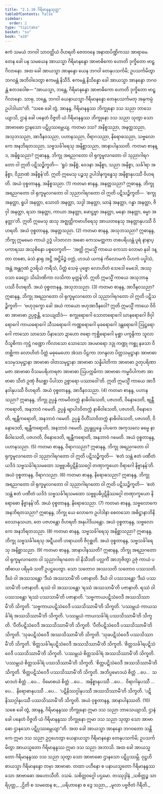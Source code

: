 ```yaml
---
title: "2.1.10 ဂိရိမာနန္ဒသုတ္တ"
tableOfContents: false
sidebar:
  order: 2
type: "tipitaka"
basket: "su"
book: "a10"
---
```



<DynamicBreadcrumb />

<Division number="60" book="a10">

<Paragraph number="428" book="a10">
ဧကံ သမယံ ဘဂဝါ သာဝတ္ထိယံ ဝိဟရတိ ဇေတဝနေ အနာထပိဏ္ဍိကဿ အာရာမေ. တေန ခေါ ပန သမယေန အာယသ္မာ ဂိရိမာနန္ဒော အာဗာဓိကော ဟောတိ ဒုက္ခိတော ဗာဠှဂိလာနော. အထ ခေါ အာယသ္မာ အာနန္ဒော ယေန ဘဂဝါ တေနုပသင်္ကမိ; ဥပသင်္ကမိတွာ ဘဂဝန္တံ အဘိဝါဒေတွာ ဧကမန္တံ နိသီဒိ. ဧကမန္တံ နိသိန္နော ခေါ အာယသ္မာ အာနန္ဒော ဘဂဝန္တံ ဧတဒဝေါစ—
</Paragraph>

<Paragraph number="429" book="a10">
“အာယသ္မာ, ဘန္တေ, ဂိရိမာနန္ဒော အာဗာဓိကော ဟောတိ ဒုက္ခိတော ဗာဠှဂိလာနော. သာဓု, ဘန္တေ, ဘဂဝါ ယေနာယသ္မာ ဂိရိမာနန္ဒော တေနုပသင်္ကမတု အနုကမ္ပံ ဥပါဒါယာ”တိ. “သစေ ခေါ တွံ, အာနန္ဒ, ဂိရိမာနန္ဒဿ ဘိက္ခုနော ဒသ သညာ ဘာသေယျာသိ, ဌာနံ ခေါ ပနေတံ ဝိဇ္ဇတိ ယံ ဂိရိမာနန္ဒဿ ဘိက္ခုနော ဒသ သညာ သုတွာ သော အာဗာဓော ဌာနသော ပဋိပ္ပဿမ္ဘေယျ.
</Paragraph>

<Paragraph number="430" book="a10">
ကတမာ ဒသ? အနိစ္စသညာ, အနတ္တသညာ, အသုဘသညာ, အာဒီနဝသညာ, ပဟာနသညာ, ဝိရာဂသညာ, နိရောဓသညာ, သဗ္ဗလောကေ အနဘိရတသညာ, သဗ္ဗသင်္ခါရေသု အနိစ္ဆာသညာ, အာနာပါနဿတိ.
</Paragraph>

<Paragraph number="431" book="a10">
ကတမာ စာနန္ဒ, အနိစ္စသညာ? ဣဓာနန္ဒ, ဘိက္ခု အရညဂတော ဝါ ရုက္ခမူလဂတော ဝါ သုညာဂါရဂတော ဝါ ဣတိ ပဋိသဉ္စိက္ခတိ—  ‘ရူပံ အနိစ္စံ, ဝေဒနာ အနိစ္စာ, သညာ အနိစ္စာ, သင်္ခါရာ အနိစ္စာ, ဝိညာဏံ အနိစ္စန်’တိ. ဣတိ ဣမေသု ပဉ္စသု ဥပါဒါနက္ခန္ဓေသု အနိစ္စာနုပဿီ ဝိဟရတိ. အယံ ဝုစ္စတာနန္ဒ, အနိစ္စသညာ. (1)
</Paragraph>

<Paragraph number="432" book="a10">
ကတမာ စာနန္ဒ, အနတ္တသညာ? ဣဓာနန္ဒ, ဘိက္ခု အရညဂတော ဝါ ရုက္ခမူလဂတော ဝါ သုညာဂါရဂတော ဝါ ဣတိ ပဋိသဉ္စိက္ခတိ—  ‘စက္ခု အနတ္တာ, ရူပါ အနတ္တာ, သောတံ အနတ္တာ, သဒ္ဒါ အနတ္တာ, ဃာနံ အနတ္တာ, ဂန္ဓာ အနတ္တာ, ဇိဝှါ အနတ္တာ, ရသာ အနတ္တာ, ကာယာ အနတ္တာ, ဖောဋ္ဌဗ္ဗာ အနတ္တာ, မနော အနတ္တာ, ဓမ္မာ အနတ္တာ’တိ. ဣတိ ဣမေသု ဆသု အဇ္ဈတ္တိကဗာဟိရေသု အာယတနေသု အနတ္တာနုပဿီ ဝိဟရတိ. အယံ ဝုစ္စတာနန္ဒ, အနတ္တသညာ. (2)
</Paragraph>

<Paragraph number="433" book="a10">
ကတမာ စာနန္ဒ, အသုဘသညာ? ဣဓာနန္ဒ, ဘိက္ခု ဣမမေဝ ကာယံ ဥဒ္ဓံ ပါဒတလာ အဓော ကေသမတ္ထကာ တစပရိယန္တံ ပူရံ နာနာပ္ပကာရဿ အသုစိနော ပစ္စဝေက္ခတိ—  ‘အတ္ထိ ဣမသ္မိံ ကာယေ ကေသာ လောမာ နခါ ဒန္တာ တစော, မံသံ နှာရု အဋ္ဌိ အဋ္ဌိမိဉ္ဇံ ဝက္ကံ, ဟဒယံ ယကနံ ကိလောမကံ ပိဟကံ ပပ္ဖါသံ, အန္တံ အန္တဂုဏံ ဥဒရိယံ ကရီသံ, ပိတ္တံ သေမှံ ပုဗ္ဗော လောဟိတံ သေဒေါ မေဒေါ, အဿု ဝသာ ခေဠော သိင်္ဃာဏိကာ လသိကာ မုတ္တန်’တိ. ဣတိ ဣမသ္မိံ ကာယေ အသုဘာနုပဿီ ဝိဟရတိ. အယံ ဝုစ္စတာနန္ဒ, အသုဘသညာ. (3)
</Paragraph>

<Paragraph number="434" book="a10">
ကတမာ စာနန္ဒ, အာဒီနဝသညာ? ဣဓာနန္ဒ, ဘိက္ခု အရညဂတော ဝါ ရုက္ခမူလဂတော ဝါ သုညာဂါရဂတော ဝါ ဣတိ ပဋိသဉ္စိက္ခတိ—  ‘ဗဟုဒုက္ခော ခေါ အယံ ကာယော ဗဟုအာဒီနဝေါ? ဣတိ ဣမသ္မိံ ကာယေ ဝိဝိဓာ အာဗာဓာ ဥပ္ပဇ္ဇန္တိ, သေယျထိဒံ—  စက္ခုရောဂေါ သောတရောဂေါ ဃာနရောဂေါ ဇိဝှါရောဂေါ ကာယရောဂေါ သီသရောဂေါ ကဏ္ဏရောဂေါ မုခရောဂေါ ဒန္တရောဂေါ ဩဋ္ဌရောဂေါ ကာသော သာသော ပိနာသော ဍာဟော ဇရော ကုစ္ဆိရောဂေါ မုစ္ဆာ ပက္ခန္ဒိကာ သူလာ ဝိသူစိကာ ကုဋ္ဌံ ဂဏ္ဍော ကိလာသော သောသော အပမာရော ဒဒ္ဒု ကဏ္ဍု ကစ္ဆု နခသာ ဝိတစ္ဆိကာ လောဟိတံ ပိတ္တံ မဓုမေဟော အံသာ ပိဠကာ ဘဂန္ဒလာ ပိတ္တသမုဋ္ဌာနာ အာဗာဓာ သေမှသမုဋ္ဌာနာ အာဗာဓာ ဝါတသမုဋ္ဌာနာ အာဗာဓာ သန္နိပါတိကာ အာဗာဓာ ဥတုပရိဏာမဇာ အာဗာဓာ ဝိသမပရိဟာရဇာ အာဗာဓာ ဩပက္ကမိကာ အာဗာဓာ ကမ္မဝိပါကဇာ အာဗာဓာ သီတံ ဥဏှံ ဇိဃစ္ဆာ ပိပါသာ ဥစ္စာရော ပဿာဝေါ’တိ. ဣတိ ဣမသ္မိံ ကာယေ အာဒီနဝါနုပဿီ ဝိဟရတိ. အယံ ဝုစ္စတာနန္ဒ, အာဒီနဝသညာ. (4)
</Paragraph>

<Paragraph number="435" book="a10">
ကတမာ စာနန္ဒ, ပဟာနသညာ? ဣဓာနန္ဒ, ဘိက္ခု ဥပ္ပန္နံ ကာမဝိတက္ကံ နာဓိဝါသေတိ, ပဇဟတိ, ဝိနောဒေတိ, ဗျန္တီကရောတိ, အနဘာဝံ ဂမေတိ. ဥပ္ပန္နံ ဗျာပါဒဝိတက္ကံ နာဓိဝါသေတိ, ပဇဟတိ, ဝိနောဒေတိ, ဗျန္တီကရောတိ, အနဘာဝံ ဂမေတိ. ဥပ္ပန္နံ ဝိဟိံသာဝိတက္ကံ နာဓိဝါသေတိ, ပဇဟတိ, ဝိနောဒေတိ, ဗျန္တီကရောတိ, အနဘာဝံ ဂမေတိ. ဥပ္ပန္နုပ္ပန္နေ ပါပကေ အကုသလေ ဓမ္မေ နာဓိဝါသေတိ, ပဇဟတိ, ဝိနောဒေတိ, ဗျန္တီကရောတိ, အနဘာဝံ ဂမေတိ. အယံ ဝုစ္စတာနန္ဒ, ပဟာနသညာ. (5)
</Paragraph>

<Paragraph number="436" book="a10">
ကတမာ စာနန္ဒ, ဝိရာဂသညာ? ဣဓာနန္ဒ, ဘိက္ခု အရညဂတော ဝါ ရုက္ခမူလဂတော ဝါ သုညာဂါရဂတော ဝါ ဣတိ ပဋိသဉ္စိက္ခတိ—  ‘ဧတံ သန္တံ ဧတံ ပဏီတံ ယဒိဒံ သဗ္ဗသင်္ခါရသမထော သဗ္ဗူပဓိပ္ပဋိနိဿဂ္ဂေါ တဏှာက္ခယော ဝိရာဂေါ နိဗ္ဗာနန်’တိ. အယံ ဝုစ္စတာနန္ဒ, ဝိရာဂသညာ. (6)
</Paragraph>

<Paragraph number="437" book="a10">
ကတမာ စာနန္ဒ, နိရောဓသညာ? ဣဓာနန္ဒ, ဘိက္ခု အရညဂတော ဝါ ရုက္ခမူလဂတော ဝါ သုညာဂါရဂတော ဝါ ဣတိ ပဋိသဉ္စိက္ခတိ—  ‘ဧတံ သန္တံ ဧတံ ပဏီတံ ယဒိဒံ သဗ္ဗသင်္ခါရသမထော သဗ္ဗူပဓိပ္ပဋိနိဿဂ္ဂေါ တဏှာက္ခယော နိရောဓော နိဗ္ဗာနန်’တိ. အယံ ဝုစ္စတာနန္ဒ, နိရောဓသညာ. (7)
</Paragraph>

<Paragraph number="438" book="a10">
ကတမာ စာနန္ဒ, သဗ္ဗလောကေ အနဘိရတသညာ? ဣဓာနန္ဒ, ဘိက္ခု ယေ လောကေ ဥပါဒါနာ စေတသော အဓိဋ္ဌာနာဘိနိဝေသာနုသယာ, တေ ပဇဟန္တော ဝိဟရတိ အနုပါဒိယန္တော. အယံ ဝုစ္စတာနန္ဒ, သဗ္ဗလောကေ အနဘိရတသညာ. (8)
</Paragraph>

<Paragraph number="439" book="a10">
ကတမာ စာနန္ဒ, သဗ္ဗသင်္ခါရေသု အနိစ္ဆာသညာ? ဣဓာနန္ဒ, ဘိက္ခု သဗ္ဗသင်္ခါရေသု အဋ္ဋီယတိ ဟရာယတိ ဇိဂုစ္ဆတိ. အယံ ဝုစ္စတာနန္ဒ, သဗ္ဗသင်္ခါရေသု အနိစ္ဆာသညာ. (9)
</Paragraph>

<Paragraph number="440" book="a10">
ကတမာ စာနန္ဒ, အာနာပါနဿတိ? ဣဓာနန္ဒ, ဘိက္ခု အရညဂတော ဝါ ရုက္ခမူလဂတော ဝါ သုညာဂါရဂတော ဝါ နိသီဒတိ ပလ္လင်္ကံ အာဘုဇိတွာ ဥဇုံ ကာယံ ပဏိဓာယ ပရိမုခံ သတိံ ဥပဋ္ဌပေတွာ. သော သတောဝ အဿသတိ သတောဝ ပဿသတိ. ဒီဃံ ဝါ အဿသန္တော ‘ဒီဃံ အဿသာမီ’တိ ပဇာနာတိ. ဒီဃံ ဝါ ပဿသန္တော ‘ဒီဃံ ပဿသာမီ’တိ ပဇာနာတိ. ရဿံ ဝါ အဿသန္တော ‘ရဿံ အဿသာမီ’တိ ပဇာနာတိ. ရဿံ ဝါ ပဿသန္တော ‘ရဿံ ပဿသာမီ’တိ ပဇာနာတိ. ‘သဗ္ဗကာယပဋိသံဝေဒီ အဿသိဿာမီ’တိ သိက္ခတိ. ‘သဗ္ဗကာယပဋိသံဝေဒီ ပဿသိဿာမီ’တိ သိက္ခတိ. ‘ပဿမ္ဘယံ ကာယသင်္ခါရံ အဿသိဿာမီ’တိ သိက္ခတိ. ‘ပဿမ္ဘယံ ကာယသင်္ခါရံ ပဿသိဿာမီ’တိ သိက္ခတိ. ‘ပီတိပဋိသံဝေဒီ အဿသိဿာမီ’တိ သိက္ခတိ. ‘ပီတိပဋိသံဝေဒီ ပဿသိဿာမီ’တိ သိက္ခတိ. ‘သုခပဋိသံဝေဒီ အဿသိဿာမီ’တိ သိက္ခတိ. ‘သုခပဋိသံဝေဒီ ပဿသိဿာမီ’တိ သိက္ခတိ. ‘စိတ္တသင်္ခါရပဋိသံဝေဒီ အဿသိဿာမီ’တိ သိက္ခတိ. ‘စိတ္တသင်္ခါရပဋိသံဝေဒီ ပဿသိဿာမီ’တိ သိက္ခတိ. ‘ပဿမ္ဘယံ စိတ္တသင်္ခါရံ အဿသိဿာမီ’တိ သိက္ခတိ. ‘ပဿမ္ဘယံ စိတ္တသင်္ခါရံ ပဿသိဿာမီ’တိ သိက္ခတိ. ‘စိတ္တပဋိသံဝေဒီ အဿသိဿာမီ’တိ သိက္ခတိ. ‘စိတ္တပဋိသံဝေဒီ ပဿသိဿာမီ’တိ သိက္ခတိ. အဘိပ္ပမောဒယံ စိတ္တံ …ပေ…  သမာဒဟံ စိတ္တံ …ပေ…  ဝိမောစယံ စိတ္တံ …ပေ…  အနိစ္စာနုပဿီ …ပေ…  ဝိရာဂါနုပဿီ …ပေ…  နိရောဓာနုပဿီ …ပေ…  ‘ပဋိနိဿဂ္ဂါနုပဿီ အဿသိဿာမီ’တိ သိက္ခတိ. ‘ပဋိနိဿဂ္ဂါနုပဿီ ပဿသိဿာမီ’တိ သိက္ခတိ. အယံ ဝုစ္စတာနန္ဒ, အာနာပါနဿတိ. (10)
</Paragraph>

<Paragraph number="441" book="a10">
သစေ ခေါ တွံ, အာနန္ဒ, ဂိရိမာနန္ဒဿ ဘိက္ခုနော ဣမာ ဒသ သညာ ဘာသေယျာသိ, ဌာနံ ခေါ ပနေတံ ဝိဇ္ဇတိ ယံ ဂိရိမာနန္ဒဿ ဘိက္ခုနော ဣမာ ဒသ သညာ သုတွာ သော အာဗာဓော ဌာနသော ပဋိပ္ပဿမ္ဘေယျာ”တိ.
</Paragraph>

<Paragraph number="442" book="a10">
အထ ခေါ အာယသ္မာ အာနန္ဒော ဘဂဝတော သန္တိကေ ဣမာ ဒသ သညာ ဥဂ္ဂဟေတွာ ယေနာယသ္မာ ဂိရိမာနန္ဒော တေနုပသင်္ကမိ; ဥပသင်္ကမိတွာ အာယသ္မတော ဂိရိမာနန္ဒဿ ဣမာ ဒသ သညာ အဘာသိ. အထ ခေါ အာယသ္မတော ဂိရိမာနန္ဒဿ ဒသ သညာ သုတွာ သော အာဗာဓော ဌာနသော ပဋိပ္ပဿမ္ဘိ. ဝုဋ္ဌဟိ စာယသ္မာ ဂိရိမာနန္ဒော တမှာ အာဗာဓာ. တထာ ပဟီနော စ ပနာယသ္မတော ဂိရိမာနန္ဒဿ သော အာဗာဓော အဟောသီတိ.

</Paragraph>
</Division>

<Paragraph number="443" type="center" book="a10">
ဒသမံ.



</Paragraph>

<Paragraph number="444" type="center" book="a10">
သစိတ္တဝဂ္ဂေါ ပဌမော.



</Paragraph>

<Paragraph number="445" type="center" book="a10">
တဿုဒ္ဒါနံ


</Paragraph>

<Paragraph number="446" type="verses" book="a10">
_သစိတ္တဉ္စ သာရိပုတ္တ,_  
_ဌိတိ စ သမထေန စ;_  
_ပရိဟာနော စ ဒွေ သညာ,_  
_မူလာ ပဗ္ဗဇိတံ ဂိရီတိ._
</Paragraph>
